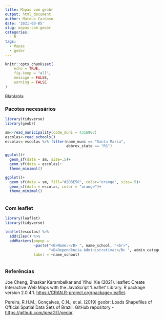 ```yaml
---
title: Mapas com geobr
output: html_document
author: Mateus Cardoso
date: '2021-03-05'
slug: mapas-com-geobr
categories:
  - R
tags:
  - Mapas
  - geobr
---
```


```r
knitr::opts_chunk$set(
	echo = TRUE,
	fig.keep = "all",
	message = FALSE,
	warning = FALSE
)
```

Blablabla

### Pacotes necessários

```r
library(tidyverse)
library(geobr)

sm<-read_municipality(code_muni = 4316907)
escolas<-read_schools()
escolas<-escolas %>% filter(name_muni == "Santa Maria",
                            abbrev_state == "RS")

```


```r

ggplot()+
  geom_sf(data = sm, size=.5)+
  geom_sf(data = escolas)+
  theme_minimal()

ggplot()+
  geom_sf(data = sm, fill="#2D3E50", color="orange", size=.5)+
  geom_sf(data = escolas, color = "orange")+
  theme_minimal()
 
```


### Com leaflet

```r
library(leaflet)
library(tidyverse)

leaflet(escolas) %>% 
  addTiles() %>% 
  addMarkers(popup =
             ~paste("<B>Nome:</B> ", name_school, "<br>",
                    "<B>Dependência Administrativa:</B> ", admin_category, "<br>"),
             label = ~name_school)



```


### Referências

Joe Cheng, Bhaskar Karambelkar and Yihui Xie (2021). leaflet: Create Interactive Web Maps with the JavaScript 'Leaflet' Library. R package version 2.0.4.1. <https://CRAN.R-project.org/package=leaflet>.

Pereira, R.H.M.; Gonçalves, C.N.; et al. (2019) geobr: Loads Shapefiles of Official Spatial Data Sets of Brazil. GitHub repository - <https://github.com/ipeaGIT/geobr>.







